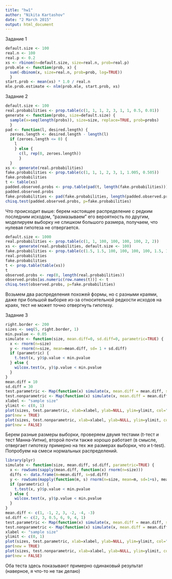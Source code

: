 ```yaml
---
title: "hw1"
author: "Nikita Kartashov"
date: "2 March 2015"
output: html_document
---
```


Задание 1

```r
default.size <- 100
real.n <- 100
real.p <- 0.2
xs <- rbinom(n=default.size, size=real.n, prob=real.p)
prob.mle <- function(prob, x) {
  sum(-dbinom(x, size=real.n, prob=prob, log=TRUE))
  }
start.prob <- mean(xs) * 1.0 / real.n
mle.prob.estimate <- nlm(prob.mle, start.prob, xs)
```

Задание 2

```r
default.size <- 100
real.probabilities <- prop.table(c(1, 1, 1, 2, 3, 1, 1, 0.5, 0.01))
generate <- function(probs, size=default.size) {
  sample(x=seq(length(probs)), size=size, replace=TRUE, prob=probs)
  }
pad <- function(l, desired.length) {
  zeroes.length <- desired.length - length(l)
  if (zeroes.length <= 0) {
    l
    } else {
      c(l, rep(0, zeroes.length))
      }
  }
xs <- generate(real.probabilities)
fake.probabilities <- prop.table(c(1, 1, 1, 2, 3, 1, 1.005, 0.505))
fake.probabilities
t <- table(xs)
padded.observed.probs <- prop.table(pad(t, length(fake.probabilities)))
padded.observed.probs
fake.probabilities <- pad(fake.probabilities, length(padded.observed.probs))
chisq.test(padded.observed.probs, p=fake.probabilities)
```

Что происходит выше: берем настоящее распределение с редким последним исходом, "размазываем" его вероятность по другим, моделируем выборку не слишком большого размера, получаем, что нулевая гипотеза не отвергается.

```r
default.size <- 1000
real.probabilities <- prop.table(c(1, 1, 100, 100, 100, 100, 2, 2))
xs <- generate(real.probabilities, default.size <- 100)
fake.probabilities <- prop.table(c(1.5, 1.5, 100, 100, 100, 100, 1.5, 1.5))
real.probabilities
fake.probabilities
t <- prop.table(table(xs))
t
observed.probs <- rep(0, length(real.probabilities))
observed.probs[as.numeric(row.names(t))] <- t
chisq.test(observed.probs, p=fake.probabilities)
```

Возьмем два распределения похожей формы, но с разными краями, даже при большой выборке из-за относительной редкости исходов на краях, тест не может точно отвергнуть гипотезу.

Задание 3

```r
right.border <- 200
sizes <- seq(5, right.border, 1)
min.pvalue <- 0.05
simulate <- function(size, mean.diff=0, sd.diff=0, parametric=TRUE) {
  x <- rnorm(n=size)
  y <- rnorm(n=size, mean=mean.diff, sd= 1 + sd.diff)
  if (parametric) {
    t.test(x, y)$p.value < min.pvalue
  } else {
    wilcox.test(x, y)$p.value < min.pvalue
  }
}
mean.diff = 10
sd.diff = 30
test.parametric <- Map(function(x) simulate(x, mean.diff = mean.diff, sd.diff = sd.diff), sizes)
test.nonparametric <- Map(function(x) simulate(x, mean.diff = mean.diff, sd.diff = sd.diff, parametric=FALSE), sizes)
xlabel <- "sample size"
ylimit <- c(0, 1)
plot(sizes, test.parametric, xlab=xlabel, ylab=NULL, ylim=ylimit, col="red", cex=.3)
par(new = TRUE)
plot(sizes, test.nonparametric, xlab=xlabel, ylab=NULL, ylim=ylimit, col="blue", cex=.3)
par(new = FALSE)
```

Берем разные размеры выборки, проверяем двумя тестами (t-тест и тест Манна-Уитни), второй почти также хорошо работает (в смысле, отвергает гипотезу примерно на тех же размерах выборки, что и t-test).
Попробуем на смеси нормальных распределений.

```r
library(plyr)
simulate <- function(size, mean.diff, sd.diff, parametric=TRUE) {
  x <- rowSums(sapply(mean.diff, function(x) rnorm(n=size)))
  diffs <- data.frame(m=mean.diff, s=sd.diff)
  y <- rowSums(mapply(function(m, s) rnorm(n=size, mean=m, sd=1+s), mean.diff, sd.diff))
  if (parametric) {
    t.test(x, y)$p.value < min.pvalue
  } else {
    wilcox.test(x, y)$p.value < min.pvalue
  }
}
mean.diff <- c(1, -1, 2, 3, -2, -4, -3)
sd.diff <- c(2, 3, 0.5, 6, 9, 4, 1)
test.parametric <- Map(function(x) simulate(x, mean.diff = mean.diff, sd.diff = sd.diff), sizes)
test.nonparametric <- Map(function(x) simulate(x, mean.diff = mean.diff, sd.diff = sd.diff, parametric=FALSE), sizes)
xlabel <- "sample size"
ylimit <- c(0, 1)
plot(sizes, test.parametric, xlab=xlabel, ylab=NULL, ylim=ylimit, col="red", cex=.3)
par(new = TRUE)
plot(sizes, test.nonparametric, xlab=xlabel, ylab=NULL, ylim=ylimit, col="blue", cex=.3)
par(new = FALSE)
```

Оба теста здесь показывают примерно одинаковый результат (наверное, я что-то не так делаю)